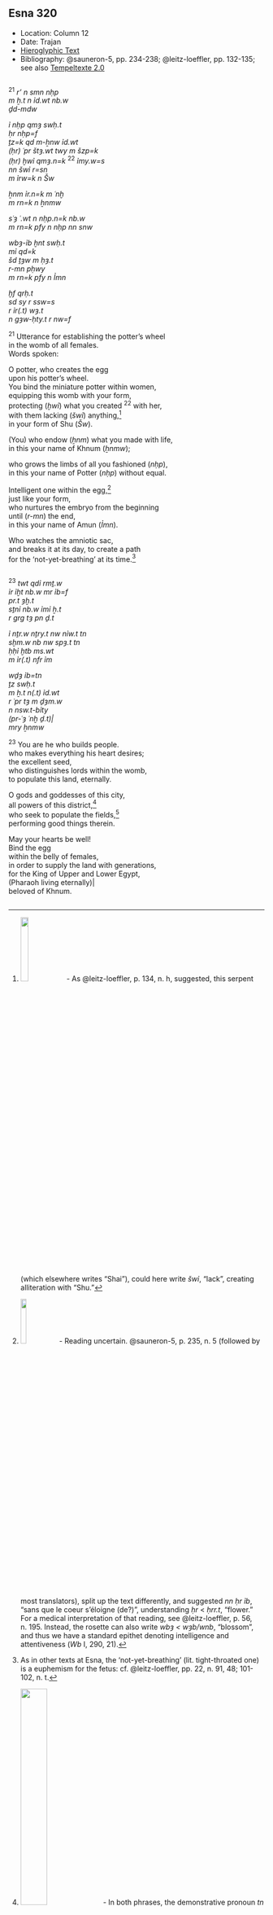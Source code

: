 ## Esna 320 {-}  
  
<style>  
  
  .col2 {  
    columns: 2 320px;         /* number of columns and width in pixels*/  
    -webkit-columns: 2 320px; /* chrome, safari */  
    -moz-columns: 2 320px;    /* firefox */  
    -webkit-column-break-inside: avoid;  
    -page-break-inside: avoid;  
    -break-inside: avoid;  
  }  
  
</style>  

- Location: Column 12
- Date: Trajan 
- [Hieroglyphic Text](https://www.ifao.egnet.net/uploads/publications/enligne/Temples-Esna003.pdf#page=292){target="_blank"}
- Bibliography: @sauneron-5, pp. 234-238; @leitz-loeffler, pp. 132-135; see also [Tempeltexte 2.0](http://www.tempeltexte.uni-tuebingen.de/portal/#/text-detail/1205){target="_blank"}

<div class="col2">  

^21^ *r' n smn nḥp*  
*m ẖ.t n ỉd.wt nb.w*  
*ḏd-mdw*  
   
*ỉ nḥp qmȝ swḥ.t*  
*ḥr nḥp=f*  
*ṯz=k qd m-ẖnw ỉd.wt *  
*(ḥr) ʿpr štȝ.wt twy m šzp=k*  
*(ḥr) ḫwỉ qmȝ.n=k* ^22^ *ỉmy.w=s*  
*nn šwỉ r=sn*  
*m ỉrw=k n Šw*  
   
*ẖnm ỉr.n=k m ʿnḫ*  
*m rn=k n ẖnmw*  
  
*sʿȝ ʿ.wt n nḥp.n=k nb.w*  
*m rn=k pfy n nḥp nn snw*  
   
*wbȝ-ỉb ḫnt swḥ.t*  
*mỉ qd=k*  
*šd ṯȝw m ḥȝ.t*  
*r-mn pḥwy*  
*m rn=k pfy n Ỉmn*  
   
*ḫf qrḥ.t*  
*sd sy r ssw=s*  
*r ỉr(.t) wȝ.t *  
*n gȝw-ḥty.t r nw=f *  
   
^21^ Utterance for establishing the potter's wheel  
in the womb of all females.  
Words spoken:  
  
O potter, who creates the egg   
upon his potter's wheel.  
You bind the miniature potter within women,  
equipping this womb with your form,  
protecting (*ḫwỉ*) what you created ^22^ with her,  
with them lacking (*šwỉ*) anything,[^fn-320-1]  
in your form of Shu (*Šw*).  
  
(You) who endow (*ẖnm*) what you made with life,  
in this your name of Khnum (*ẖnmw*);  
  
who grows the limbs of all you fashioned (*nḥp*),  
in this your name of Potter (*nḥp*) without equal.  
  
Intelligent one within the egg,[^fn-320-2]  
just like your form,   
who nurtures the embryo from the beginning  
until (*r-mn*) the end,  
in this your name of Amun (*Ỉmn*).    
  
Who watches the amniotic sac,  
and breaks it at its day, 
to create a path  
for the 'not-yet-breathing' at its time.[^fn-320-4]  

</div>

[^fn-320-1]: ![](./images/320_22_1.png){width=18%} - As @leitz-loeffler, p. 134, n. h, suggested, this serpent (which elsewhere writes "Shai"), could here write *šwỉ*, "lack", creating alliteration with "Shu."  
[^fn-320-2]: ![](./images/320_22_2.png){width=15%} - Reading uncertain. @sauneron-5, p. 235, n. 5 (followed by most translators), split up the text differently, and suggested *nn ḥr ỉb*, "sans que le coeur s'éloigne (de?)", understanding *ḥr* < *ḥrr.t*, "flower." For a medical interpretation of that reading, see @leitz-loeffler, p. 56, n. 195. Instead, the rosette can also write *wbȝ < wȝb/wnb*, "blossom", and thus we have a standard epithet denoting intelligence and attentiveness (*Wb* I, 290, 21). 
[^fn-320-4]: As in other texts at Esna, the 'not-yet-breathing' (lit. tight-throated one) is a euphemism for the fetus: cf.  @leitz-loeffler, pp. 22, n. 91, 48; 101-102, n. t.

<div class="col2">

^23^ *twt qdỉ rmṯ.w *  
*ỉr ỉḫt nb.w mr ỉb=f*  
*pr.t ȝḫ.t*  
*sṯnỉ nb.w ỉmỉ ẖ.t*  
*r grg tȝ pn ḏ.t*  
   
*ỉ nṯr.w nṯry.t nw nỉw.t tn*  
*sḫm.w nb nw spȝ.t tn*  
*ḥḥỉ ḫtb ms.wt*  
*m ỉr(.t) nfr ỉm*  
   
*wḏȝ ỉb=tn*  
*ṯz swḥ.t *  
*m ẖ.t n(.t) ỉd.wt*  
*r ʿpr tȝ m ḏȝm.w*  
*n nsw.t-bỉty*  
*(pr-ʿȝ ʿnḫ ḏ.t)|*  
*mry ẖnmw*  
  
^23^ You are he who builds people.  
who makes everything his heart desires;  
the excellent seed,  
who distinguishes lords within the womb,  
to populate this land, eternally.    
  
O gods and goddesses of this city,  
all powers of this district,[^fn-320-6]  
who seek to populate the fields,[^fn-320-7]  
performing good things therein.  
  
May your hearts be well!  
Bind the egg  
within the belly of females,  
in order to supply the land with generations,  
for the King of Upper and Lower Egypt,  
(Pharaoh living eternally)|  
beloved of Khnum.  

</div>

[^fn-320-6]: ![](./images/320_23_1.png){width=33%} - In both phrases, the demonstrative pronoun *tn* is written with the city sign (*n < nỉw.t*). Nonetheless, it is unclear how the stick sign functions in the phrase *nỉw.t tn*, "this city."
[^fn-320-7]: For the verb *ḫtb*, "to found or populate (a region)", see the referneces in @klotz-caesar, p. 59, n. 99.
